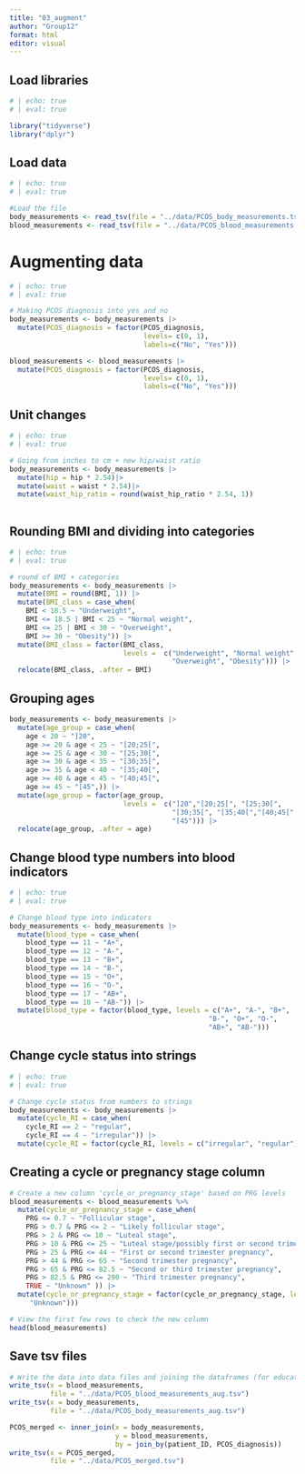 ```yaml
---
title: "03_augment"
author: "Group12"
format: html
editor: visual
---
```


## Load libraries

```r
# | echo: true
# | eval: true

library("tidyverse")
library("dplyr")
```

## Load data

```r
# | echo: true
# | eval: true

#Load the file
body_measurements <- read_tsv(file = "../data/PCOS_body_measurements.tsv")
blood_measurements <- read_tsv(file = "../data/PCOS_blood_measurements.tsv")

```

# Augmenting data

```r
# | echo: true
# | eval: true

# Making PCOS diagnosis into yes and no
body_measurements <- body_measurements |> 
  mutate(PCOS_diagnosis = factor(PCOS_diagnosis,
                                 levels= c(0, 1),
                                 labels=c("No", "Yes"))) 

blood_measurements <- blood_measurements |> 
  mutate(PCOS_diagnosis = factor(PCOS_diagnosis,
                                 levels= c(0, 1),
                                 labels=c("No", "Yes")))

```

## Unit changes

```r
# | echo: true
# | eval: true

# Going from inches to cm + new hip/waist ratio
body_measurements <- body_measurements |> 
  mutate(hip = hip * 2.54)|>
  mutate(waist = waist * 2.54)|>
  mutate(waist_hip_ratio = round(waist_hip_ratio * 2.54, 1))
  
```

## Rounding BMI and dividing into categories

```r
# | echo: true
# | eval: true

# round of BMI + categories
body_measurements <- body_measurements |>
  mutate(BMI = round(BMI, 1)) |> 
  mutate(BMI_class = case_when(
    BMI < 18.5 ~ "Underweight",
    BMI <= 18.5 | BMI < 25 ~ "Normal weight",
    BMI <= 25 | BMI < 30 ~ "Overweight",
    BMI >= 30 ~ "Obesity")) |>
  mutate(BMI_class = factor(BMI_class,
                            levels =  c("Underweight", "Normal weight",
                                        "Overweight", "Obesity"))) |>
  relocate(BMI_class, .after = BMI)
```

## Grouping ages

```r
body_measurements <- body_measurements |>
  mutate(age_group = case_when(
    age < 20 ~ "]20",
    age >= 20 & age < 25 ~ "[20;25[",
    age >= 25 & age < 30 ~ "[25;30[",
    age >= 30 & age < 35 ~ "[30;35[",
    age >= 35 & age < 40 ~ "[35;40[",
    age >= 40 & age < 45 ~ "[40;45[",
    age >= 45 ~ "[45",)) |>
  mutate(age_group = factor(age_group,
                            levels =  c("]20","[20;25[", "[25;30[",
                                        "[30;35[", "[35;40[","[40;45[",
                                        "[45"))) |>
  relocate(age_group, .after = age)
```

## Change blood type numbers into blood indicators

```r
# | echo: true
# | eval: true

# Change blood type into indicators
body_measurements <- body_measurements |>
  mutate(blood_type = case_when(
    blood_type == 11 ~ "A+",
    blood_type == 12 ~ "A-",
    blood_type == 13 ~ "B+",
    blood_type == 14 ~ "B-",
    blood_type == 15 ~ "O+",
    blood_type == 16 ~ "O-",
    blood_type == 17 ~ "AB+",
    blood_type == 18 ~ "AB-")) |> 
  mutate(blood_type = factor(blood_type, levels = c("A+", "A-", "B+",
                                                 "B-", "O+", "O-",
                                                 "AB+", "AB-")))

```

## Change cycle status into strings

```r
# | echo: true
# | eval: true

# Change cycle status from numbers to strings
body_measurements <- body_measurements |>
  mutate(cycle_RI = case_when(
    cycle_RI == 2 ~ "regular",
    cycle_RI == 4 ~ "irregular")) |> 
  mutate(cycle_RI = factor(cycle_RI, levels = c("irregular", "regular")))

```

## Creating a cycle or pregnancy stage column

```r
# Create a new column 'cycle_or_pregnancy_stage' based on PRG levels
blood_measurements <- blood_measurements %>%
  mutate(cycle_or_pregnancy_stage = case_when(
    PRG <= 0.7 ~ "Follicular stage",   
    PRG > 0.7 & PRG <= 2 ~ "Likely follicular stage",                     
    PRG > 2 & PRG <= 10 ~ "Luteal stage",                    
    PRG > 10 & PRG <= 25 ~ "Luteal stage/possibly first or second trimester pregnancy",
    PRG > 25 & PRG <= 44 ~ "First or second trimester pregnancy", 
    PRG > 44 & PRG <= 65 ~ "Second trimester pregnancy",     
    PRG > 65 & PRG <= 82.5 ~ "Second or third trimester pregnancy",      
    PRG > 82.5 & PRG <= 290 ~ "Third trimester pregnancy",     
    TRUE ~ "Unknown" )) |> 
  mutate(cycle_or_pregnancy_stage = factor(cycle_or_pregnancy_stage, levels= c("Follicular stage", "Likely follicular stage", "Luteal stage",              "Luteal stage/possibly first or second trimester pregnancy",               "First or second trimester pregnancy", "Second trimester pregnancy",       "Second or third trimester pregnancy", "Third trimester pregnancy",
     "Unknown")))

# View the first few rows to check the new column
head(blood_measurements)
```

## Save tsv files

```r
# Write the data into data files and joining the dataframes (for educational purposes)
write_tsv(x = blood_measurements,
          file = "../data/PCOS_blood_measurements_aug.tsv")
write_tsv(x = body_measurements,
          file = "../data/PCOS_body_measurements_aug.tsv")

PCOS_merged <- inner_join(x = body_measurements,
                          y = blood_measurements,
                          by = join_by(patient_ID, PCOS_diagnosis))
write_tsv(x = PCOS_merged,
          file = "../data/PCOS_merged.tsv")
```
